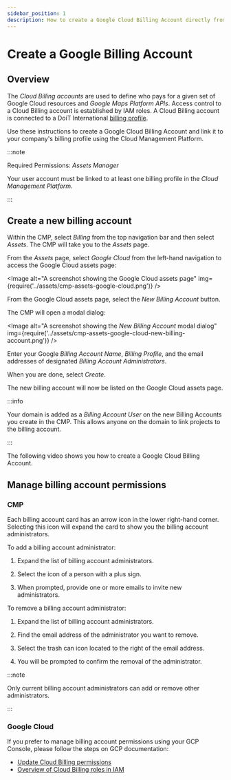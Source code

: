 ```yaml
---
sidebar_position: 1
description: How to create a Google Cloud Billing Account directly from the Cloud Management Platform.
---
```


# Create a Google Billing Account

## Overview

The _Cloud Billing accounts_ are used to define who pays for a given set of Google Cloud resources and _Google Maps Platform APIs_. Access control to a Cloud Billing account is established by IAM roles. A Cloud Billing account is connected to a DoiT International [billing profile](../invoices-and-payments/setting-up-a-new-billing-profile.mdx).

Use these instructions to create a Google Cloud Billing Account and link it to your company's billing profile using the Cloud Management Platform.

:::note

Required Permissions: _Assets Manager_

Your user account must be linked to at least one billing profile in the _Cloud Management Platform_.

:::

## Create a new billing account

Within the CMP, select _Billing_ from the top navigation bar and then select _Assets_. The CMP will take you to the _Assets_ page.

From the _Assets_ page, select _Google Cloud_ from the left-hand navigation to access the Google Cloud assets page:


<Image
  alt="A screenshot showing the Google Cloud assets page"
  img={require('../assets/cmp-assets-google-cloud.png')}
/>

From the Google Cloud assets page, select the _New Billing Account_ button.

The CMP will open a modal dialog:

<Image
  alt="A screenshot showing the _New Billing Account_ modal dialog"
  img={require('../assets/cmp-assets-google-cloud-new-billing-account.png')}
/>

Enter your Google _Billing Account Name_, _Billing Profile_, and the email addresses of designated _Billing Account Administrators_.

When you are done, select _Create_.

The new billing account will now be listed on the Google Cloud assets page.

:::info

Your domain is added as a _Billing Account User_ on the new Billing Accounts you create in the CMP. This allows anyone on the domain to link projects to the billing account.

:::

The following video shows you how to create a Google Cloud Billing Account.


<LoomEmbed id="c2b1e2fe55204fa9aa7bafe7a3cc8c06" />

## Manage billing account permissions

### CMP

Each billing account card has an arrow icon in the lower right-hand corner. Selecting this icon will expand the card to show you the billing account administrators.

To add a billing account administrator:

1. Expand the list of billing account administrators.

2. Select the icon of a person with a plus sign.

3. When prompted, provide one or more emails to invite new administrators.

To remove a billing account administrator:

1. Expand the list of billing account administrators.

2. Find the email address of the administrator you want to remove.

3. Select the trash can icon located to the right of the email address.

4. You will be prompted to confirm the removal of the administrator.

:::note

Only current billing account administrators can add or remove other administrators.

:::

### Google Cloud

If you prefer to manage billing account permissions using your GCP Console, please follow the steps on GCP documentation:

- [Update Cloud Billing permissions](https://cloud.google.com/billing/docs/how-to/billing-access#update-cloud-billing-permissions)
- [Overview of Cloud Billing roles in IAM](https://cloud.google.com/billing/docs/how-to/billing-access#overview-of-cloud-billing-roles-in-cloud-iam)
